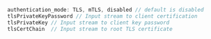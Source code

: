 ```java
authentication_mode: TLS, mTLS, disabled // default is disabled
tlsPrivateKeyPassword // Input stream to client certification 
tlsPrivateKey // Input stream to client key password
tlsCertChain  // Input stream to root TLS certificate
```
